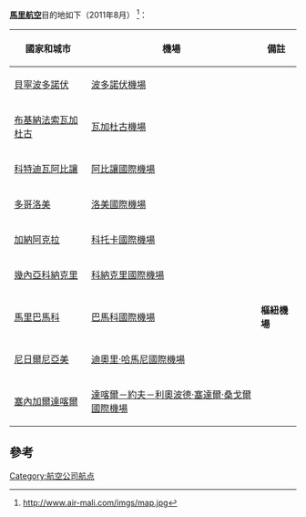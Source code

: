 '''[[馬里航空_(2005)|馬里航空]]'''目的地如下（2011年8月）
<ref>http://www.air-mali.com/imgs/map.jpg{{dead link|date=2018年5月 |bot=InternetArchiveBot |fix-attempted=yes }}</ref>：
{| class="wikitable" border="1"
|-
!  國家和城市
!  機場
!  備註
|-
|  [[貝寧|貝寧]][[波多諾伏|波多諾伏]]
|  [[波多諾伏機場|波多諾伏機場]]
|  
|-
|  [[布基納法索|布基納法索]][[瓦加杜古|瓦加杜古]]
|  [[瓦加杜古機場|瓦加杜古機場]]
|  
|-
|  [[科特迪瓦|科特迪瓦]][[阿比讓|阿比讓]]
|  [[阿比讓國際機場|阿比讓國際機場]]
|  
|-
|  [[多哥|多哥]][[洛美|洛美]]
|  [[洛美國際機場|洛美國際機場]]
|  
|-
|  [[加納|加納]][[阿克拉|阿克拉]]
|  [[科托卡國際機場|科托卡國際機場]]
|  
|-
|  [[幾內亞|幾內亞]][[科納克里|科納克里]]
|  [[科納克里國際機場|科納克里國際機場]]
|  
|-
|  [[馬里|馬里]][[巴馬科|巴馬科]]
|  [[巴馬科國際機場|巴馬科國際機場]]
|  '''樞紐機場''' 
|-
|  [[尼日爾|尼日爾]][[尼亞美|尼亞美]]
|  [[迪奧里·哈馬尼國際機場|迪奧里·哈馬尼國際機場]]
|  
|-
|  [[塞內加爾|塞內加爾]][[達喀爾|達喀爾]]
|  [[達喀爾－約夫－利奧波德·塞達爾·桑戈爾國際機場|達喀爾－約夫－利奧波德·塞達爾·桑戈爾國際機場]]
|  
|}


==參考==
{{reflist}}

[[Category:航空公司航点|Category:航空公司航点]]